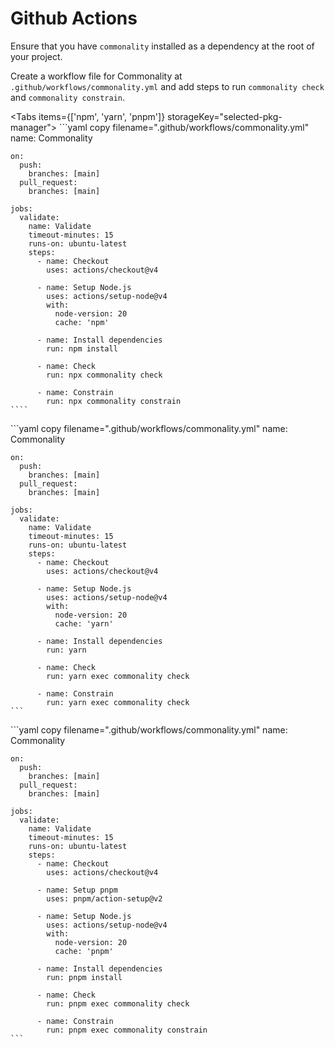 
# Github Actions

Ensure that you have `commonality` installed as a dependency at the root of your project.

Create a workflow file for Commonality at `.github/workflows/commonality.yml` and add steps to run `commonality check` and `commonality constrain`.

<Tabs items={['npm', 'yarn', 'pnpm']} storageKey="selected-pkg-manager">
  <Tab>
    ```yaml copy filename=".github/workflows/commonality.yml"
    name: Commonality

    on:
      push:
        branches: [main]
      pull_request:
        branches: [main]

    jobs:
      validate:
        name: Validate
        timeout-minutes: 15
        runs-on: ubuntu-latest
        steps:
          - name: Checkout
            uses: actions/checkout@v4

          - name: Setup Node.js
            uses: actions/setup-node@v4
            with:
              node-version: 20
              cache: 'npm'

          - name: Install dependencies
            run: npm install

          - name: Check
            run: npx commonality check

          - name: Constrain
            run: npx commonality constrain
    ````

  </Tab>
  <Tab>
    ```yaml copy filename=".github/workflows/commonality.yml"
    name: Commonality

    on:
      push:
        branches: [main]
      pull_request:
        branches: [main]

    jobs:
      validate:
        name: Validate
        timeout-minutes: 15
        runs-on: ubuntu-latest
        steps:
          - name: Checkout
            uses: actions/checkout@v4

          - name: Setup Node.js
            uses: actions/setup-node@v4
            with:
              node-version: 20
              cache: 'yarn'

          - name: Install dependencies
            run: yarn

          - name: Check
            run: yarn exec commonality check

          - name: Constrain
            run: yarn exec commonality check
    ```
  </Tab>
  <Tab>
    ```yaml copy filename=".github/workflows/commonality.yml"
    name: Commonality

    on:
      push:
        branches: [main]
      pull_request:
        branches: [main]

    jobs:
      validate:
        name: Validate
        timeout-minutes: 15
        runs-on: ubuntu-latest
        steps:
          - name: Checkout
            uses: actions/checkout@v4

          - name: Setup pnpm
            uses: pnpm/action-setup@v2

          - name: Setup Node.js
            uses: actions/setup-node@v4
            with:
              node-version: 20
              cache: 'pnpm'

          - name: Install dependencies
            run: pnpm install

          - name: Check
            run: pnpm exec commonality check

          - name: Constrain
            run: pnpm exec commonality constrain
    ```
  </Tab>
</Tabs>

